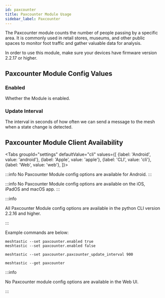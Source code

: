 ```yaml
---
id: paxcounter
title: Paxcounter Module Usage
sidebar_label: Paxcounter
---
```



The Paxcounter module counts the number of people passing by a specific area. It is commonly used in retail stores, museums, and other public spaces to monitor foot traffic and gather valuable data for analysis.

In order to use this module, make sure your devices have firmware version 2.2.17 or higher.

## Paxcounter Module Config Values

### Enabled

Whether the Module is enabled.

### Update Interval 

The interval in seconds of how often we can send a message to the mesh when a state change is detected.

## Paxcounter Module Client Availability

<Tabs
groupId="settings"
defaultValue="cli"
values={[
{label: 'Android', value: 'android'},
{label: 'Apple', value: 'apple'},
{label: 'CLI', value: 'cli'},
{label: 'Web', value: 'web'},
]}>
<TabItem value="android">

:::info
No Paxcounter Module config options are available for Android.
:::

</TabItem>
<TabItem value="apple">

:::info
No Paxcounter Module config options are available on the iOS, iPadOS and macOS app.
:::

</TabItem>
<TabItem value="cli">

:::info

All Paxcounter Module config options are available in the python CLI version 2.2.16 and higher.

:::

Example commands are below:

```shell title="Enable/Disable the Paxcounter Module"
meshtastic --set paxcounter.enabled true
meshtastic --set paxcounter.enabled false
```

```shell title="Set the Minimum Broadcast Interval to 90 seconds"
meshtastic --set paxcounter.paxcounter_update_interval 900
```

```shell title="Get the Paxcounter Module Configuration"
meshtastic --get paxcounter
```
</TabItem>
<TabItem value="web">

:::info

No Paxcounter module config options are available in the Web UI.

:::
</TabItem>
</Tabs>